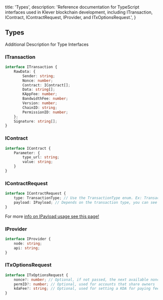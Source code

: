   title: 'Types',
  description:
    'Reference documentation for TypeScript interfaces used in Klever blockchain development, including ITransaction, IContract, IContractRequest, IProvider, and ITxOptionsRequest.',
}

## Types
Additional Description for Type Interfaces

### ITransaction

```typescript
interface ITransaction {
    RawData: {
        Sender: string;
        Nonce: number;
        Contract: IContract[];
        Data: string[];
        KAppFee: number;
        BandwidthFee: number;
        Version: number;
        ChainID: string;
        PermissionID: number;
    };
    Signature: string[];
}
```

### IContract

```typescript
interface IContract {
    Parameter: {
        type_url: string;
        value: string;
    }
}
```

### IContractRequest

```typescript
interface IContractRequest {
    type: TransactionType; // Use the TransactionType enum. Ex: TransactionType.Transfer
    payload: IPayload; // Depends on the transaction type, you can see more info in each contract page
}
```

For more [info on IPayload usage see this page!](/contract-details)

### IProvider

```typescript
interface IProvider {
    node: string;
    api: string;
}
```

### ITxOptionsRequest

```typescript
interface ITxOptionsRequest {
    nonce?: number; // Optional, if not passed, the next available nonce will be used
    permID?: number; // Optional, used for accounts that share owners
    kdaFee?: string; // Optional, used for setting a KDA for paying fees, use the asset ID
}
```
